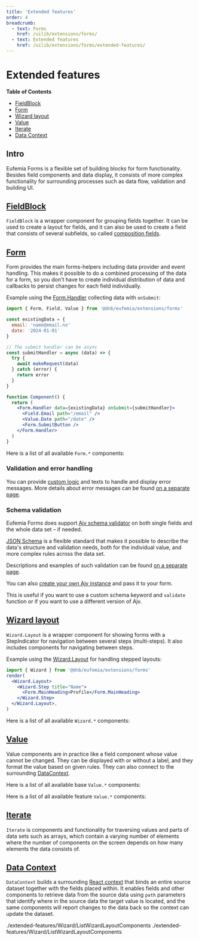 ```yaml
---
title: 'Extended features'
order: 4
breadcrumb:
  - text: Forms
    href: /uilib/extensions/forms/
  - text: Extended features
    href: /uilib/extensions/forms/extended-features/
---
```



# Extended features

**Table of Contents**

- [FieldBlock](#fieldblock)
- [Form](#form)
- [Wizard layout](#wizard-layout)
- [Value](#value)
- [Iterate](#iterate)
- [Data Context](#data-context)

## Intro

Eufemia Forms is a flexible set of building blocks for form functionality. Besides field components and data display, it consists of more complex functionality for surrounding processes such as data flow, validation and building UI.

## [FieldBlock](/uilib/extensions/forms/create-component/FieldBlock)

`FieldBlock` is a wrapper component for grouping fields together. It can be used to create a layout for fields, and it can also be used to create a field that consists of several subfields, so called [composition fields](/uilib/extensions/forms/create-component/FieldBlock#composition-fields).

## [Form](/uilib/extensions/forms/extended-features/Form)

Form provides the main forms-helpers including data provider and event handling. This makes it possible to do a combined processing of the data for a form, so you don't have to create individual distribution of data and callbacks to persist changes for each field individually.

Example using the [Form.Handler](/uilib/extensions/forms/extended-features/Form/Handler) collecting data with `onSubmit`:

```jsx
import { Form, Field, Value } from '@dnb/eufemia/extensions/forms'

const existingData = {
  email: 'name@email.no'
  date: '2024-01-01'
}

// The submit handler can be async
const submitHandler = async (data) => {
  try {
    await makeRequest(data)
  } catch (error) {
    return error
  }
}

function Component() {
  return (
    <Form.Handler data={existingData} onSubmit={submitHandler}>
      <Field.Email path="/email" />
      <Value.Date path="/date" />
      <Form.SubmitButton />
    </Form.Handler>
  )
}
```

Here is a list of all available `Form.*` components:

<ListFormComponents size="small" />

### Validation and error handling

You can provide [custom logic](/uilib/extensions/forms/getting-started/#validation-and-error-handling) and texts to handle and display error messages. More details about error messages can be found [on a separate page](/uilib/extensions/forms/extended-features/Form/error-messages).

### Schema validation

Eufemia Forms does support [Ajv schema validator](https://ajv.js.org/) on both single fields and the whole data set – if needed.

[JSON Schema](https://json-schema.org/) is a flexible standard that makes it possible to describe the data's structure and validation needs, both for the individual value, and more complex rules across the data set.

Descriptions and examples of such validation can be found [on a separate page](/uilib/extensions/forms/extended-features/Form/schema-validation).

You can also [create your own Ajv instance](/uilib/extensions/forms/extended-features/Form/schema-validation/#custom-ajv-instance-and-keywords) and pass it to your form.

This is useful if you want to use a custom schema keyword and `validate` function or if you want to use a different version of Ajv.

## [Wizard layout](/uilib/extensions/forms/extended-features/Wizard/Layout)

`Wizard.Layout` is a wrapper component for showing forms with a StepIndicator for navigation between several steps (multi-steps). It also includes components for navigating between steps.

Example using the [Wizard.Layout](/uilib/extensions/forms/extended-features/Wizard/Layout) for handling stepped layouts:

```jsx
import { Wizard } from '@dnb/eufemia/extensions/forms'
render(
  <Wizard.Layout>
    <Wizard.Step title="Name">
      <Form.MainHeading>Profile</Form.MainHeading>
    </Wizard.Step>
  </Wizard.Layout>,
)
```

Here is a list of all available `Wizard.*` components:

<ListWizardLayoutComponents size="small" />

## [Value](/uilib/extensions/forms/extended-features/Value/)

Value components are in practice like a field component whose value cannot be changed. They can be displayed with or without a label, and they format the value based on given rules. They can also connect to the surrounding [DataContext](/uilib/extensions/forms/extended-features/DataContext/).

Here is a list of all available base `Value.*` components:

<ListBaseValueComponents size="small" />

Here is a list of all available feature `Value.*` components:

<ListFeatureValueComponents size="small" />

## [Iterate](/uilib/extensions/forms/extended-features/Iterate/)

`Iterate` is components and functionality for traversing values and parts of data sets such as arrays, which contain a varying number of elements where the number of components on the screen depends on how many elements the data consists of.

<ListIterateComponents size="small" />

## [Data Context](/uilib/extensions/forms/extended-features/DataContext/)

`DataContext` builds a surrounding [React context](https://react.dev/learn/passing-data-deeply-with-context) that binds an entire source dataset together with the fields placed within. It enables fields and other components to retrieve data from the source data using `path` parameters that identify where in the source data the target value is located, and the same components will report changes to the data back so the context can update the dataset.

<ListDataContextComponents size="small" />
./extended-features/Wizard/ListWizardLayoutComponents ./extended-features/Wizard/ListWizardLayoutComponents
